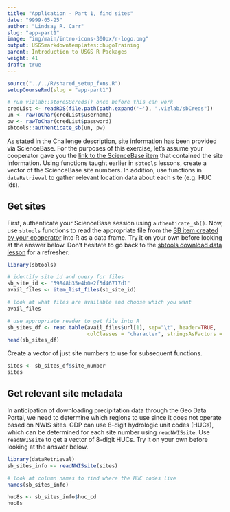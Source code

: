 ```yaml
---
title: "Application - Part 1, find sites"
date: "9999-05-25"
author: "Lindsay R. Carr"
slug: "app-part1"
image: "img/main/intro-icons-300px/r-logo.png"
output: USGSmarkdowntemplates::hugoTraining
parent: Introduction to USGS R Packages
weight: 41
draft: true
---
```


```r
source("../../R/shared_setup_fxns.R")
setupCourseRmd(slug = "app-part1")
```

```r
# run vizlab::storeSBcreds() once before this can work
credList <- readRDS(file.path(path.expand('~'), ".vizlab/sbCreds"))
un <- rawToChar(credList$username)
pw <- rawToChar(credList$password)
sbtools::authenticate_sb(un, pw)
```

As stated in the Challenge description, site information has been provided via ScienceBase. For the purposes of this exercise, let's assume your cooperator gave you the [link to the ScienceBase item](https://www.sciencebase.gov/catalog/item/59848b35e4b0e2f5d46717d1) that contained the site information. Using functions taught earlier in `sbtools` lessons, create a vector of the ScienceBase site numbers. In addition, use functions in `dataRetrieval` to gather relevant location data about each site (e.g. HUC ids).

## Get sites

First, authenticate your ScienceBase session using `authenticate_sb()`. Now, use `sbtools` functions to read the appropriate file from the [SB item created by your cooperator](https://www.sciencebase.gov/catalog/item/59848b35e4b0e2f5d46717d1) into R as a data frame. Try it on your own before looking at the answer below. Don't hesitate to go back to the [sbtools download data lesson](/usgs-packages/sbtools-get) for a refresher.

```r
library(sbtools)

# identify site id and query for files
sb_site_id <- "59848b35e4b0e2f5d46717d1"
avail_files <- item_list_files(sb_site_id)

# look at what files are available and choose which you want
avail_files

# use appropriate reader to get file into R
sb_sites_df <- read.table(avail_files$url[1], sep="\t", header=TRUE,
                          colClasses = "character", stringsAsFactors = FALSE)
head(sb_sites_df)
```

Create a vector of just site numbers to use for subsequent functions.

```r
sites <- sb_sites_df$site_number
sites
```

## Get relevant site metadata

In anticipation of downloading precipitation data through the Geo Data Portal, we need to determine which regions to use since it does not operate based on NWIS sites. GDP can use 8-digit hydrologic unit codes (HUCs), which can be determined for each site number using `readNWISsite`. Use `readNWISsite` to get a vector of 8-digit HUCs. Try it on your own before looking at the answer below.

```r
library(dataRetrieval)
sb_sites_info <- readNWISsite(sites)

# look at column names to find where the HUC codes live
names(sb_sites_info)

huc8s <- sb_sites_info$huc_cd
huc8s
```
